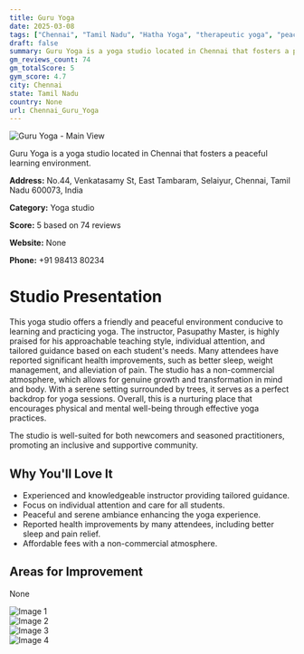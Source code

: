 ```yaml
---
title: Guru Yoga
date: 2025-03-08
tags: ["Chennai", "Tamil Nadu", "Hatha Yoga", "therapeutic yoga", "peaceful environment", "individual care", "Chennai"]  
draft: false
summary: Guru Yoga is a yoga studio located in Chennai that fosters a peaceful learning environment.
gm_reviews_count: 74
gm_totalScore: 5
gym_score: 4.7
city: Chennai
state: Tamil Nadu
country: None
url: Chennai_Guru_Yoga
---
```


<div className="aspect-[16/9] relative my-8">
  <img 
    src="https://lh5.googleusercontent.com/p/AF1QipOHJf3rHnYy4a6vAMfME2nmnLZsZCwmqDq5kFTT=w1920-h1080-k-no"
    alt="Guru Yoga - Main View"
    className="object-cover absolute inset-0 w-full h-full rounded-lg"
  />
</div>

Guru Yoga is a yoga studio located in Chennai that fosters a peaceful learning environment.

**Address:** No.44, Venkatasamy St, East Tambaram, Selaiyur, Chennai, Tamil Nadu 600073, India

**Category:** Yoga studio

**Score:** 5 based on 74 reviews

**Website:** None

**Phone:** +91 98413 80234

# Studio Presentation

This yoga studio offers a friendly and peaceful environment conducive to learning and practicing yoga. The instructor, Pasupathy Master, is highly praised for his approachable teaching style, individual attention, and tailored guidance based on each student's needs. Many attendees have reported significant health improvements, such as better sleep, weight management, and alleviation of pain. The studio has a non-commercial atmosphere, which allows for genuine growth and transformation in mind and body. With a serene setting surrounded by trees, it serves as a perfect backdrop for yoga sessions. Overall, this is a nurturing place that encourages physical and mental well-being through effective yoga practices.

The studio is well-suited for both newcomers and seasoned practitioners, promoting an inclusive and supportive community.

## Why You'll Love It

- Experienced and knowledgeable instructor providing tailored guidance.
- Focus on individual attention and care for all students.
- Peaceful and serene ambiance enhancing the yoga experience.
- Reported health improvements by many attendees, including better sleep and pain relief.
- Affordable fees with a non-commercial atmosphere.

## Areas for Improvement

None

<div className="grid grid-cols-1 xl:grid-cols-2 gap-4 my-8">
<div className="aspect-[4/3] relative"><img src="https://lh5.googleusercontent.com/p/AF1QipPo5XKp_pPfacxxS7YBMSTvlaZ8fQTOklc-4_D1=w1920-h1080-k-no" alt="Image 1" className="object-cover absolute inset-0 w-full h-full rounded-lg" /></div>
<div className="aspect-[4/3] relative"><img src="https://lh5.googleusercontent.com/p/AF1QipOIIB6e6Q9vEDGtUu2NwoQ3IClj6HQqMv3xqnkB=w1920-h1080-k-no" alt="Image 2" className="object-cover absolute inset-0 w-full h-full rounded-lg" /></div>
<div className="aspect-[4/3] relative"><img src="https://lh5.googleusercontent.com/p/AF1QipP40aufyD86YCR5MfAmMhznXXwXIGraWUfQk5Vm=w1920-h1080-k-no" alt="Image 3" className="object-cover absolute inset-0 w-full h-full rounded-lg" /></div>
<div className="aspect-[4/3] relative"><img src="https://lh5.googleusercontent.com/p/AF1QipMKdjb3J1HoLntm6Hm_u9IMFbcIiMwUbTmUgFzN=w1920-h1080-k-no" alt="Image 4" className="object-cover absolute inset-0 w-full h-full rounded-lg" /></div>
</div>